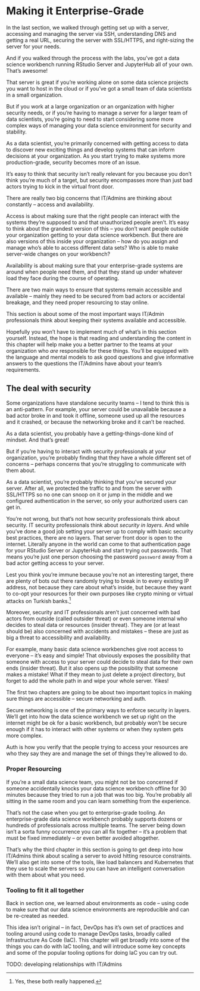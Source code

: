 # Making it Enterprise-Grade

In the last section, we walked through getting set up with a server, accessing and managing the server via SSH, understanding DNS and getting a real URL, securing the server with SSL/HTTPS, and right-sizing the server for your needs.

And if you walked through the process with the labs, you've got a data science workbench running RStudio Server and JupyterHub all of your own. That's awesome!

That server is great if you're working alone on some data science projects you want to host in the cloud or if you've got a small team of data scientists in a small organization.

But if you work at a large organization or an organization with higher security needs, or if you're having to manage a server for a larger team of data scientists, you're going to need to start considering some more complex ways of managing your data science environment for security and stability.

As a data scientist, you're primarily concerned with getting access to data to discover new exciting things and develop systems that can inform decisions at your organization. As you start trying to make systems more production-grade, security becomes more of an issue.

It's easy to think that security isn't really relevant for you because you don't think you're much of a target, but security encompasses more than just bad actors trying to kick in the virtual front door.

There are really two big concerns that IT/Admins are thinking about constantly -- access and availability.

Access is about making sure that the right people can interact with the systems they're supposed to and that unauthorized people aren't. It's easy to think about the grandest version of this -- you don't want people outside your organization getting to your data science workbench. But there are also versions of this inside your organization -- how do you assign and manage who's able to access different data sets? Who is able to make server-wide changes on your workbench?

Availability is about making sure that your enterprise-grade systems are around when people need them, and that they stand up under whatever load they face during the course of operating.

There are two main ways to ensure that systems remain accessible and available -- mainly they need to be secured from bad actors or accidental breakage, and they need proper resourcing to stay online.

This section is about some of the most important ways IT/Admin professionals think about keeping their systems available and accessible.

Hopefully you won't have to implement much of what's in this section yourself. Instead, the hope is that reading and understanding the content in this chapter will help make you a better partner to the teams at your organization who *are* responsible for these things. You'll be equipped with the language and mental models to ask good questions and give informative answers to the questions the IT/Admins have about your team's requirements.

## The deal with security

Some organizations have standalone security teams -- I tend to think this is an anti-pattern. For example, your server could be unavailable because a bad actor broke in and took it offline, someone used up all the resources and it crashed, or because the networking broke and it can't be reached.

As a data scientist, you probably have a getting-things-done kind of mindset. And that's great!

But if you're having to interact with security professionals at your organization, you're probably finding that they have a whole different set of concerns -- perhaps concerns that you're struggling to communicate with them about.

As a data scientist, you're probably thinking that you've secured your server. After all, we protected the traffic to and from the server with SSL/HTTPS so no one can snoop on it or jump in the middle and we configured authentication in the server, so only your authorized users can get in.

You're not wrong, but that's not how security professionals think about security. IT security professionals think about *security in layers*. And while you've done a good job setting your server up to comply with basic security best practices, there are no layers. That server front door is open to the internet. Literally anyone in the world can come to that authentication page for your RStudio Server or JupyterHub and start trying out passwords. That means you're just one person choosing the password `password` away from a bad actor getting access to your server.

Lest you think you're immune because you're not an interesting target, there are plenty of bots out there randomly trying to break in to every existing IP address, not because they care about what's inside, but because they want to co-opt your resources for their own purposes like crypto mining or virtual attacks on Turkish banks.[^3-0-sec-intro-1]

[^3-0-sec-intro-1]: Yes, these both really happened.

Moreover, security and IT professionals aren't just concerned with bad actors from outside (called outsider threat) or even someone internal who decides to steal data or resources (insider threat). They are (or at least should be) also concerned with accidents and mistakes -- these are just as big a threat to accessibility and availability.

For example, many basic data science workbenches give root access to everyone -- it's easy and simple! That obviously exposes the possibility that someone with access to your server could decide to steal data for their own ends (insider threat). But it also opens up the possibility that someone makes a mistake! What if they mean to just delete a project directory, but forget to add the whole path in and wipe your whole server. Yikes!

The first two chapters are going to be about two important topics in making sure things are accessible -- secure networking and auth.

Secure networking is one of the primary ways to enforce security in layers. We'll get into how the data science workbench we set up right on the internet might be ok for a basic workbench, but probably won't be secure enough if it has to interact with other systems or when they system gets more complex.

Auth is how you verify that the people trying to access your resources are who they say they are and manage the set of things they're allowed to do.

### Proper Resourcing

If you're a small data science team, you might not be too concerned if someone accidentally knocks your data science workbench offline for 30 minutes because they tried to run a job that was too big. You're probably all sitting in the same room and you can learn something from the experience.

That's not the case when you get to enterprise-grade tooling. An enterprise-grade data science workbench probably supports dozens or hundreds of professionals across multiple teams. The server being down isn't a sorta funny occurrence you can all fix together -- it's a problem that must be fixed immediately -- or even better avoided altogether.

That's why the third chapter in this section is going to get deep into how IT/Admins think about scaling a server to avoid hitting resource constraints. We'll also get into some of the tools, like load balancers and Kubernetes that they use to scale the servers so you can have an intelligent conversation with them about what you need.

### Tooling to fit it all together

Back in section one, we learned about environments as code -- using code to make sure that our data science environments are reproducible and can be re-created as needed.

This idea isn't original -- in fact, DevOps has it's own set of practices and tooling around using code to manage DevOps tasks, broadly called Infrastructure As Code (IaC). This chapter will get broadly into some of the things you can do with IaC tooling, and will introduce some key concepts and some of the popular tooling options for doing IaC you can try out.

TODO: developing relationships with IT/Admins
